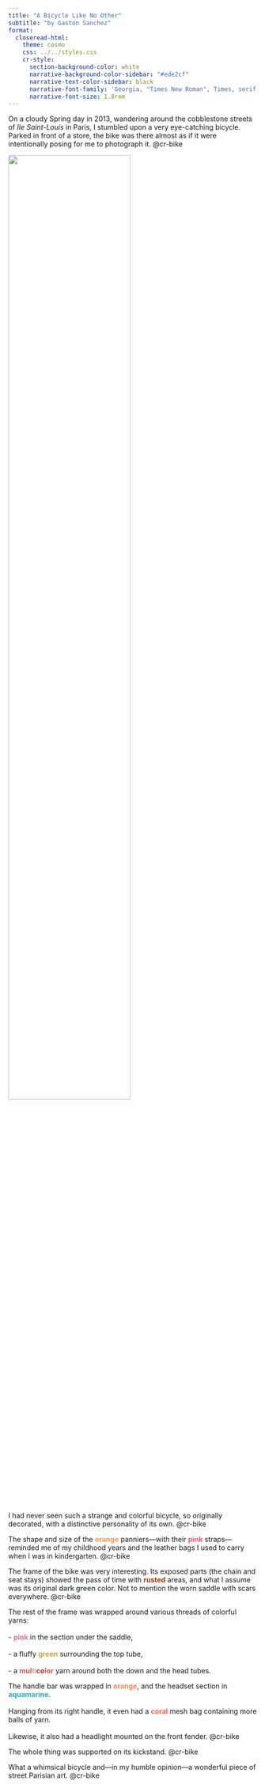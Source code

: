 ```yaml
---
title: "A Bicycle Like No Other"
subtitle: "by Gaston Sanchez" 
format: 
  closeread-html:
    theme: cosmo
    css: ../../styles.css
    cr-style:
      section-background-color: white
      narrative-background-color-sidebar: "#ede2cf"
      narrative-text-color-sidebar: black
      narrative-font-family: 'Georgia, "Times New Roman", Times, serif'
      narrative-font-size: 1.8rem
---
```


::::{.cr-section}

On a cloudy Spring day in 2013, wandering around the cobblestone streets of _Ile Saint-Louis_ in Paris, I stumbled upon a very eye-catching bicycle. Parked in front of a store, the bike was there almost as if it were intentionally posing for me to photograph it. @cr-bike


:::{#cr-bike}
![](bicycle.JPG){width="70%" fig-align="center"}
:::

I had never seen such a strange and colorful bicycle, so originally decorated, with a distinctive personality of its own. [@cr-bike]{scale-by="1.4"}

The shape and size of the <span style="color:#fe964c">__orange__</span> panniers---with their <span style="color:#f8566c">__pink__</span> straps---reminded me of my childhood years and the leather bags I used to carry when I was in kindergarten. [@cr-bike]{pan-to="10%,20%" scale-by="1.8"}

The frame of the bike was very interesting. Its exposed parts (the chain and seat stays) showed the pass of time with <span style="color:#a03a08">__rusted__</span> areas, and what I assume was its original <span style="color:#426245">__dark green__</span> color. Not to mention the worn saddle with scars everywhere. [@cr-bike]{pan-to="-5%,25%" scale-by="1.9"}

The rest of the frame was wrapped around various threads of colorful yarns: 
<br>
<br>
- <span style="color:#ec6a96">__pink__</span> in the section under the saddle,
<br>
<br>
- a fluffy <span style="color:#c0a344">__green__</span> surrounding the top tube,
<br>
<br>
- a <strong><span style="color:#e1553e">mul</span><span style="color:#e19c85">ti</span><span style="color:#c0293b">co</span><span style="color:#e1553e">lor</span></strong> yarn around both the down and the head tubes. 


The handle bar was wrapped in <span style="color:#f48653">__orange__</span>, and the headset section in <span style="color:#17b6c3">__aquamarine__</span>. 
<br>
<br>
Hanging from its right handle, it even had a <span style="color:#fb6457">__coral__</span> mesh bag containing more balls of yarn.
<br>
<br>
Likewise, it also had a headlight mounted on the front fender. [@cr-bike]{pan-to="-15%,30%" scale-by="2"}

The whole thing was supported on its kickstand. [@cr-bike]{pan-to="0%,-30%" scale-by="1.9"}

What a whimsical bicycle and---in my humble opinion---a wonderful piece of street Parisian art. [@cr-bike]{scale-by="1.3"}

\

::::
